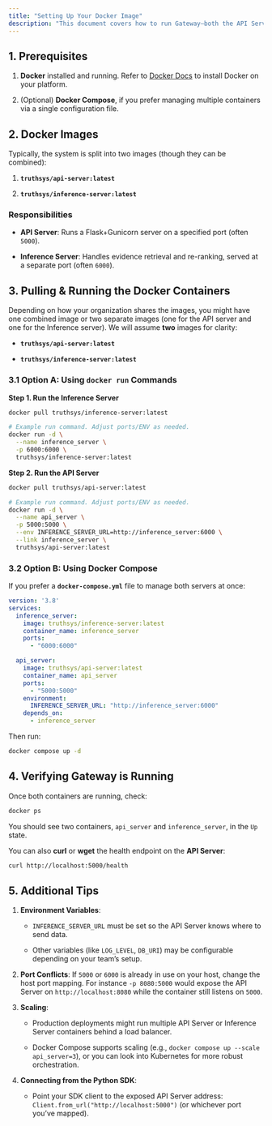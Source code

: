 ```yaml
---
title: "Setting Up Your Docker Image"
description: "This document covers how to run Gateway—both the API Server and the Inference Server—using Docker. By containerizing these services, you get a consistent, repeatable deployment that can be tested or deployed in various environments (local development, staging, production, etc.)."
---
```


## 1. Prerequisites

1. **Docker** installed and running.
   Refer to [Docker Docs]() to install Docker on your platform.

2. (Optional) **Docker Compose**, if you prefer managing multiple containers via a single configuration file.

## 2. Docker Images

Typically, the system is split into two images (though they can be combined):

1. **`truthsys/api-server:latest`**

2. **`truthsys/inference-server:latest`**

### Responsibilities

* **API Server**: Runs a Flask+Gunicorn server on a specified port (often `5000`).

* **Inference Server**: Handles evidence retrieval and re-ranking, served at a separate port (often `6000`).

## 3. Pulling & Running the Docker Containers

Depending on how your organization shares the images, you might have one combined image or two separate images (one for the API server and one for the Inference server). We will assume **two** images for clarity:

* **`truthsys/api-server:latest`**

* **`truthsys/inference-server:latest`**

### 3.1 Option A: Using `docker run` Commands

**Step 1. Run the Inference Server**

```bash
docker pull truthsys/inference-server:latest

# Example run command. Adjust ports/ENV as needed.
docker run -d \
  --name inference_server \
  -p 6000:6000 \
  truthsys/inference-server:latest
```

**Step 2. Run the API Server**

```bash
docker pull truthsys/api-server:latest

# Example run command. Adjust ports/ENV as needed.
docker run -d \
  --name api_server \
  -p 5000:5000 \
  --env INFERENCE_SERVER_URL=http://inference_server:6000 \
  --link inference_server \
  truthsys/api-server:latest

```

### 3.2 Option B: Using Docker Compose

If you prefer a **`docker-compose.yml`** file to manage both servers at once:

```yaml
version: '3.8'
services:
  inference_server:
    image: truthsys/inference-server:latest
    container_name: inference_server
    ports:
      - "6000:6000"

  api_server:
    image: truthsys/api-server:latest
    container_name: api_server
    ports:
      - "5000:5000"
    environment:
      INFERENCE_SERVER_URL: "http://inference_server:6000"
    depends_on:
      - inference_server
```

Then run:&#x20;

```bash
docker compose up -d
```

## 4. Verifying Gateway is Running

Once both containers are running, check:

```bash
docker ps
```

You should see two containers, `api_server` and `inference_server`, in the `Up` state.

You can also **curl** or **wget** the health endpoint on the **API Server**:

```bash
curl http://localhost:5000/health
```

## 5. Additional Tips

1. **Environment Variables**:

   * `INFERENCE_SERVER_URL` must be set so the API Server knows where to send data.

   * Other variables (like `LOG_LEVEL`, `DB_URI`) may be configurable depending on your team’s setup.

2. **Port Conflicts**:
   If `5000` or `6000` is already in use on your host, change the host port mapping. For instance `-p 8080:5000` would expose the API Server on `http://localhost:8080` while the container still listens on `5000`.

3. **Scaling**:

   * Production deployments might run multiple API Server or Inference Server containers behind a load balancer.

   * Docker Compose supports scaling (e.g., `docker compose up --scale api_server=3`), or you can look into Kubernetes for more robust orchestration.

4. **Connecting from the Python SDK**:

   * Point your SDK client to the exposed API Server address: `Client.from_url("http://localhost:5000")` (or whichever port you’ve mapped).